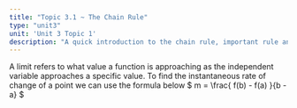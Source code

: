 ```yaml
---
title: "Topic 3.1 ~ The Chain Rule"
type: "unit3"
unit: 'Unit 3 Topic 1'
description: "A quick introduction to the chain rule, important rule and is similar to the power rule"
---
```

A limit refers to what value a function is approaching as the independent variable approaches a specific value. 
To find the instantaneous rate of change of a point we can use the formula below
$ m = \frac{ f(b) - f(a) }{b -a} $
